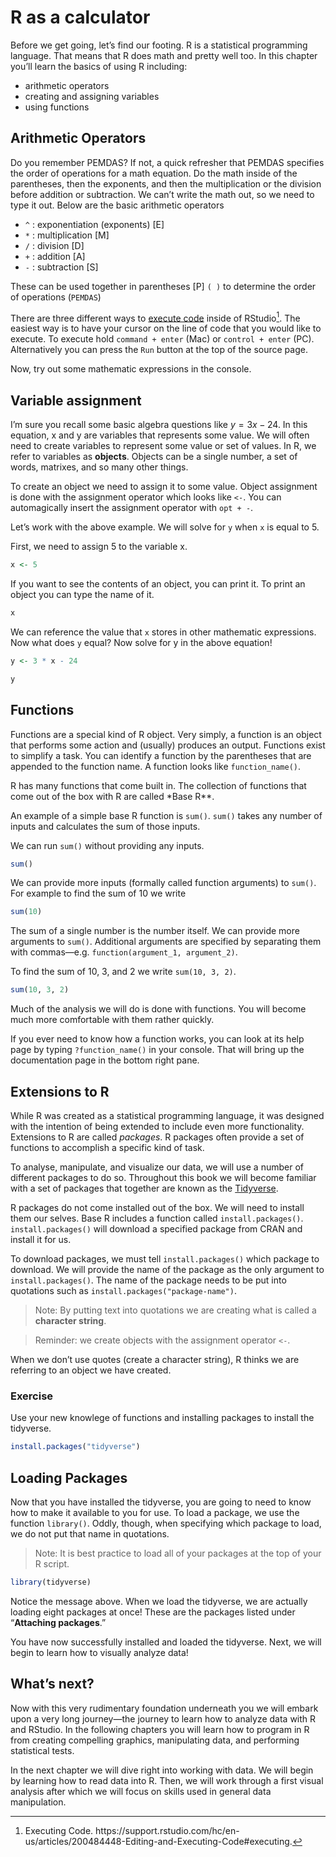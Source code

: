 # R as a calculator

Before we get going, let's find our footing. R is a statistical programming language. That means that R does math and pretty well too. In this chapter you'll learn the basics of using R including:

  - arithmetic operators
  - creating and assigning variables
  - using functions

## Arithmetic Operators 

Do you remember PEMDAS? If not, a quick refresher that PEMDAS specifies the order of operations for a math equation. Do the math inside of the parentheses, then the exponents, and then the multiplication or the division before addition or subtraction. We can't write the math out, so we need to type it out. Below are the basic arithmetic operators

- `^` : exponentiation (exponents)  [E]
- `*` : multiplication [M]
- `/` : division [D]
- `+` : addition [A]
- `-` : subtraction [S]

These can be used together in parentheses [P] `( )` to determine the order of operations (`PEMDAS`)

There are three different ways to [execute code](https://support.rstudio.com/hc/en-us/articles/200484448-Editing-and-Executing-Code#executing) inside of RStudio[^sup]. The easiest way is to have your cursor on the line of code that you would like to execute. To execute hold `command + enter` (Mac) or `control + enter` (PC). Alternatively you can press the `Run` button at the top of the source page.

Now, try out some mathematic expressions in the console. 

## Variable assignment

I'm sure you recall some basic algebra questions like $y = 3x - 24$. In this equation, x and y are variables that represents some value. We will often need to create variables to represent some value or set of values. In R, we refer to variables as **objects**. Objects can be a single number, a set of words, matrixes, and so many other things. 

To create an object we need to assign it to some value. Object assignment is done with the assignment operator which looks like `<-`. You can automagically insert the assignment operator with `opt + -`. 

Let's work with the above example. We will solve for `y` when `x` is equal to 5.

First, we need to assign 5 to the variable x.

```r
x <- 5
```

If you want to see the contents of an object, you can print it. To print an object you can type the name of it.

```r
x
```

We can reference the value that `x` stores in other mathematic expressions. Now what does `y` equal? Now solve for y in the above equation!

```r
y <- 3 * x - 24

y
```

## Functions

Functions are a special kind of R object. Very simply, a function is an object that performs some action and (usually) produces an output. Functions exist to simplify a task. You can identify a function by the parentheses that are appended to the function name. A function looks like `function_name()`.  

R has many functions that come built in. The collection of functions that come out of the box with R are called *Base R**.

An example of a simple base R function is `sum()`. `sum()` takes any number of inputs and calculates the sum of those inputs. 

We can run `sum()` without providing any inputs.

```r
sum()
```

We can provide more inputs (formally called function arguments) to `sum()`. For example to find the sum of 10 we write

```r
sum(10)
```

The sum of a single number is the number itself. We can provide more arguments to `sum()`. Additional arguments are specified by separating them with commas—e.g. `function(argument_1, argument_2)`.

To find the sum of 10, 3, and 2 we write `sum(10, 3, 2)`.

```r
sum(10, 3, 2)
```

Much of the analysis we will do is done with functions. You will become much more comfortable with them rather quickly. 

If you ever need to know how a function works, you can look at its help page by typing `?function_name()` in your console. That will bring up the documentation page in the bottom right pane. 

## Extensions to R 

While R was created as a statistical programming language, it was designed with the intention of being extended to include even more functionality. Extensions to R are called _packages_. R packages often provide a set of functions to accomplish a specific kind of task. 

To analyse, manipulate, and visualize our data, we will use a number of different packages to do so. Throughout this book we will become familiar with a set of packages that together are known as the [Tidyverse](https://tidyverse.org).

R packages do not come installed out of the box. We will need to install them our selves. Base R includes a function called `install.packages()`. `install.packages()` will download a specified package from CRAN and install it for us.

To download packages, we must tell `install.packages()` which package to download. We will provide the name of the package as the only argument to `install.packages()`. The name of the package needs to be put into quotations such as `install.packages("package-name")`.

> Note: By putting text into quotations we are creating what is called a **character string**.

> Reminder: we create objects with the assignment operator `<-`.

When we don't use quotes (create a character string), R thinks we are referring to an object we have created.

### Exercise

Use your new knowlege of functions and installing packages to install the tidyverse.

```r
install.packages("tidyverse")
```

## Loading Packages

Now that you have installed the tidyverse, you are going to need to know how to make it available to you for use. To load a package, we use the function `library()`. Oddly, though, when specifying which package to load, we do not put that name in quotations.

> Note: It is best practice to load all of your packages at the top of your R script. 

```r
library(tidyverse)
```

Notice the message above. When we load the tidyverse, we are actually loading eight packages at once! These are the packages listed under "**Attaching packages**."

You have now successfully installed and loaded the tidyverse. Next, we will begin to learn how to visually analyze data!  

## What's next? 

Now with this very rudimentary foundation underneath you we will embark upon a very long journey—the journey to learn how to analyze data with R and RStudio. In the following chapters you will learn how to program in R from creating compelling graphics, manipulating data, and performing statistical tests. 

In the next chapter we will dive right into working with data. We will begin by learning how to read data into R. Then, we will work through a first visual analysis after which we will focus on skills used in general data manipulation. 


[^sup]: Executing Code. https://support.rstudio.com/hc/en-us/articles/200484448-Editing-and-Executing-Code#executing.